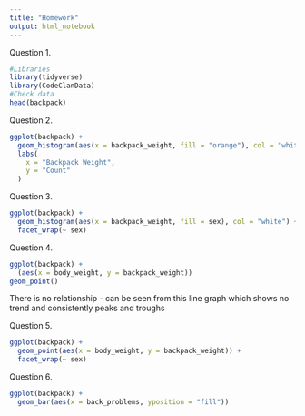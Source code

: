 ```yaml
---
title: "Homework"
output: html_notebook
---
```


Question 1.


```r
#Libraries
library(tidyverse)
library(CodeClanData)
#Check data
head(backpack)
```

Question 2.

```r
ggplot(backpack) +
  geom_histogram(aes(x = backpack_weight, fill = "orange"), col = "white") +
  labs(
    x = "Backpack Weight",
    y = "Count"
  )
```


Question 3.

```r
ggplot(backpack) +
  geom_histogram(aes(x = backpack_weight, fill = sex), col = "white") +
  facet_wrap(~ sex)
```


Question 4.

```r
ggplot(backpack) +
  (aes(x = body_weight, y = backpack_weight))
geom_point()
```
There is no relationship - can be seen from this line graph which shows no trend and consistently peaks and troughs

Question 5.

```r
ggplot(backpack) +
  geom_point(aes(x = body_weight, y = backpack_weight)) +
  facet_wrap(~ sex)
```


Question 6.

```r

ggplot(backpack) +
  geom_bar(aes(x = back_problems, yposition = "fill"))
```

